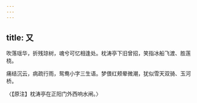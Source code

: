 ```yaml
---
---
---
```

title: 又
---



吹落瑶华，折残琼树，魂兮可忆相逢处。枕涛亭下旧曾招，笑指冰船飞渡、胜莲桡。

痛结沉云，病疏行雨，鸳鸯小字三生语。梦偎红颊晕微潮，犹似雪天双骑、玉河桥。

〈【原注】枕涛亭在正阳门外西响水闸。〉